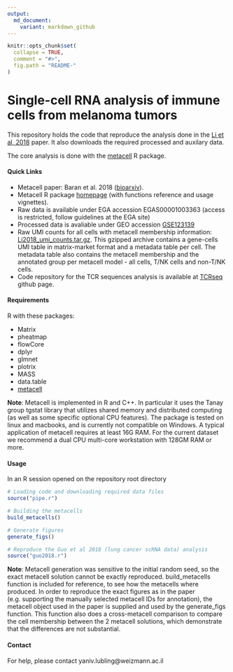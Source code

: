 ```yaml
---
output:
  md_document:
    variant: markdown_github
---
```


```r
knitr::opts_chunk$set(
  collapse = TRUE,
  comment = "#>",
  fig.path = "README-"
)
```

# Single-cell RNA analysis of immune cells from melanoma tumors

This repository holds the code that reproduce the analysis done in the [Li et al, 2018](https://www.cell.com/cell/fulltext/S0092-8674(18)31568-X) paper. It also downloads the required processed and auxilary data. 

The core analysis is done with the [metacell](https://tanaylab.bitbucket.io/metacell-r/index.html) R package. 

#### Quick Links

* Metacell paper: Baran et al. 2018 ([bioarxiv](https://www.biorxiv.org/content/early/2018/10/08/437665)).
* Metacell R package [homepage](https://tanaylab.bitbucket.io/metacell-r/index.html) (with functions reference and usage vignettes).
* Raw data is available under EGA accession EGAS00001003363 (access is restricted, follow guidelines at the EGA site)
* Processed data is avaliable under GEO accession [GSE123139](https://www.ncbi.nlm.nih.gov/geo/query/acc.cgi?acc=GSE123139)
* Raw UMI counts for all cells with metacell membership information: [Li2018_umi_counts.tar.gz](https://schic2.s3.eu-west-1.amazonaws.com/Li2018/Li2018_umi_counts.tar.gz). This gzipped archive contains a gene-cells UMI table in matrix-market format and a metadata table per cell. The metadata table also contains the metacell membership and the annotated group per metacell model - all cells, T/NK cells and non-T/NK cells.
* Code repository for the TCR sequences analysis is available at [TCRseq](https://github.com/DiklaGelbard/TCRseq) github page.

#### Requirements

R with these packages:

* Matrix
* pheatmap
* flowCore
* dplyr
* glmnet
* plotrix
* MASS
* data.table
* [metacell](https://tanaylab.bitbucket.io/metacell-r/index.html)

**Note**: Metacell is implemented in R and C++. In particular it uses the Tanay group tgstat library that utilizes shared memory and distributed computing (as well as some specific optional CPU features). The package is tested on linux and macbooks, and is currently not compatible on Windows. A typical application of metacell requires at least 16G RAM. 
For the current dataset we recommend a dual CPU multi-core workstation with 128GM RAM or more.

#### Usage

In an R session opened on the repository root directory
```r
# Loading code and downloading required data files
source("pipe.r")

# Building the metacells
build_metacells()

# Generate figures
generate_figs()

# Reproduce the Guo et al 2018 (lung cancer scRNA data) analysis
source("guo2018.r")

```

**Note**: Metacell generation was sensitive to the initial random seed, so the exact metacell solution cannot be exactly reproduced. build_metacells function is included for reference, to see how the metacells where produced. 
In order to reproduce the exact figures as in the paper (e.g. supporting the manually selected metacell IDs for annotation), the metacell object used in the paper is supplied and used by the generate_figs function. This function also does a cross-metacell comparison to compare the cell membership between the 2 metacell solutions, which demonstrate that the differences are not substantial. 

#### Contact

For help, please contact yaniv.lubling@weizmann.ac.il
